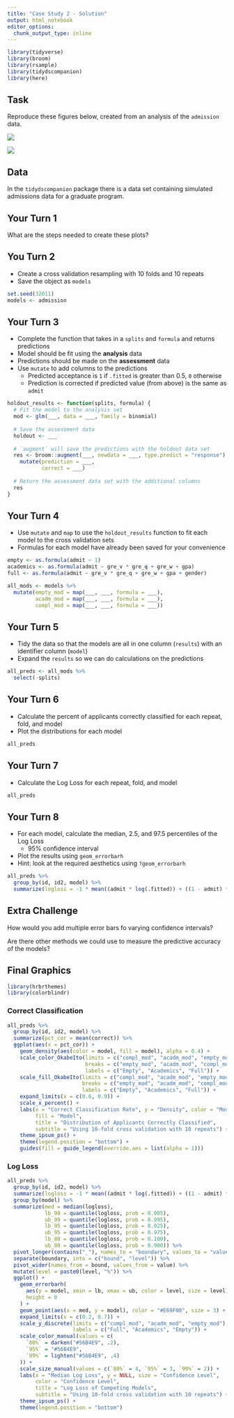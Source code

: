 ```yaml
---
title: "Case Study 2 - Solution"
output: html_notebook
editor_options: 
  chunk_output_type: inline
---
```


<!-- This file by Jake Thompson is licensed under a Creative Commons Attribution 4.0 International License, adapted from the orignal work at https://github.com/rstudio/master-the-tidyverse by RStudio. -->

```r
library(tidyverse)
library(broom)
library(rsample)
library(tidydscompanion)
library(here)
```


##  Task

Reproduce these figures below, created from an analysis of the `admission` data.

![](`r here("resources", "density.png")`)

![](`r here("resources", "confint.png")`)


## Data

In the `tidydscompanion` package there is a data set containing simulated admissions data for a graduate program.


## Your Turn 1

What are the steps needed to create these plots?


## You Turn 2

* Create a cross validation resampling with 10 folds and 10 repeats
* Save the object as `models`

```r
set.seed(32011)
models <- admission

```


## Your Turn 3

* Complete the function that takes in a `splits` and `formula` and returns predictions
* Model should be fit using the **analysis** data
* Predictions should be made on the **assessment** data
* Use `mutate` to add columns to the predictions
    * Predicted acceptance is `1` if `.fitted` is greater than 0.5, `0` otherwise
    * Prediction is corrected if predicted value (from above) is the same as `admit`

```r
holdout_results <- function(splits, formula) {
  # Fit the model to the analysis set
  mod <- glm(___, data = ___, family = binomial)
  
  # Save the assessment data
  holdout <- ___
  
  # `augment` will save the predictions with the holdout data set
  res <- broom::augment(___, newdata = ___, type.predict = "response") %>%
    mutate(prediction = ___,
           correct = ___)
  
  # Return the assessment data set with the additional columns
  res
}
```


## Your Turn 4

* Use `mutate` and `map` to use the `holdout_results` function to fit each model to the cross validation sets
* Formulas for each model have already been saved for your convenience

```r
empty <- as.formula(admit ~ 1)
academics <- as.formula(admit ~ gre_v * gre_q + gre_w + gpa)
full <- as.formula(admit ~ gre_v * gre_q + gre_w + gpa + gender)

all_mods <- models %>%
  mutate(empty_mod = map(___, ___, formula = ___),
         acadm_mod = map(___, ___, formula = ___),
         compl_mod = map(___, ___, formula = ___))
```


## Your Turn 5

* Tidy the data so that the models are all in one column (`results`) with an identifier column (`model`)
* Expand the `results` so we can do calculations on the predictions

```r
all_preds <- all_mods %>%
  select(-splits)

```


## Your Turn 6

* Calculate the percent of applicants correctly classified for each repeat, fold, and model
* Plot the distributions for each model

```r
all_preds

```


## Your Turn 7

* Calculate the Log Loss for each repeat, fold, and model

```r
all_preds

```


## Your Turn 8

* For each model, calculate the median, 2.5, and 97.5 percentiles of the Log Loss
    * 95% confidence interval
* Plot the results using `geom_errorbarh`
* Hint: look at the required aesthetics using `?geom_errorbarh`

```r
all_preds %>%
  group_by(id, id2, model) %>%
  summarize(logloss = -1 * mean((admit * log(.fitted)) + ((1 - admit) * log(1 - .fitted))))

```


## Extra Challenge

How would you add multiple error bars fo varying confidence intervals?

Are there other methods we could use to measure the predictive accuracy of the models?


## Final Graphics

```r
library(hrbrthemes)
library(colorblindr)
```

### Correct Classification

```r
all_preds %>%
  group_by(id, id2, model) %>%
  summarize(pct_cor = mean(correct)) %>%
  ggplot(aes(x = pct_cor)) +
    geom_density(aes(color = model, fill = model), alpha = 0.4) +
    scale_color_OkabeIto(limits = c("compl_mod", "acadm_mod", "empty_mod"),
                         breaks = c("empty_mod", "acadm_mod", "compl_mod"),
                         labels = c("Empty", "Academics", "Full")) +
    scale_fill_OkabeIto(limits = c("compl_mod", "acadm_mod", "empty_mod"),
                        breaks = c("empty_mod", "acadm_mod", "compl_mod"),
                        labels = c("Empty", "Academics", "Full")) +
    expand_limits(x = c(0.6, 0.9)) +
    scale_x_percent() +
    labs(x = "Correct Classification Rate", y = "Density", color = "Model",
         fill = "Model",
         title = "Distribution of Applicants Correctly Classified",
         subtitle = "Using 10-fold cross validation with 10 repeats") +
    theme_ipsum_ps() +
    theme(legend.position = "bottom") +
    guides(fill = guide_legend(override.aes = list(alpha = 1)))
```

### Log Loss

```r
all_preds %>%
  group_by(id, id2, model) %>%
  summarize(logloss = -1 * mean((admit * log(.fitted)) + ((1 - admit) * log(1 - .fitted)))) %>%
  group_by(model) %>%
  summarize(med = median(logloss),
            lb_99 = quantile(logloss, prob = 0.005),
            ub_99 = quantile(logloss, prob = 0.995),
            lb_95 = quantile(logloss, prob = 0.025),
            ub_95 = quantile(logloss, prob = 0.975),
            lb_80 = quantile(logloss, prob = 0.100),
            ub_80 = quantile(logloss, prob = 0.900)) %>%
  pivot_longer(contains("_"), names_to = "boundary", values_to = "value") %>%
  separate(boundary, into = c("bound", "level")) %>%
  pivot_wider(names_from = bound, values_from = value) %>%
  mutate(level = paste0(level, "%")) %>%
  ggplot() +
    geom_errorbarh(
      aes(y = model, xmin = lb, xmax = ub, color = level, size = level),
      height = 0
    ) +
    geom_point(aes(x = med, y = model), color = "#E69F00", size = 3) +
    expand_limits(x = c(0.2, 0.7)) +
    scale_y_discrete(limits = c("compl_mod", "acadm_mod", "empty_mod"),
                     labels = c("Full", "Academics", "Empty")) +
    scale_color_manual(values = c(
      `80%` = darken("#56B4E9", .2),
      `95%` = "#56B4E9",
      `99%` = lighten("#56B4E9", .4)
    )) +
    scale_size_manual(values = c(`80%` = 4, `95%` = 3, `99%` = 2)) +
    labs(x = "Median Log Loss", y = NULL, size = "Confidence Level",
         color = "Confidence Level",
         title = "Log Loss of Competing Models",
         subtitle = "Using 10-fold cross validation with 10 repeats") +
    theme_ipsum_ps() +
    theme(legend.position = "bottom")
```
